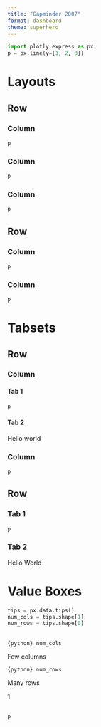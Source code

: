 ```yaml
---
title: "Gapminder 2007"
format: dashboard
theme: superhero
---
```


```python
import plotly.express as px
p = px.line(y=[1, 2, 3])
```

# Layouts

## Row {height="30%"}

### Column {width="33%"}

```python
p
```

### Column {width="33%"}

```python
p
```

### Column {width="33%"}

```python
p
```

## Row {height="70%"}

### Column {width="70%"}

```python
p
```

### Column {width="30%"}

```python
p
```


# Tabsets


## Row {height="30%"}

### Column {.tabset width="33%"}

#### Tab 1

```python
p
```

#### Tab 2

Hello world

### Column {width="80%"}

```python
p
```


## Row {.tabset height="70%"}

### Tab 1

```python
p
```

### Tab 2

Hello World

# Value Boxes

```python
tips = px.data.tips()
num_cols = tips.shape[1]
num_rows = tips.shape[0]
```

## {height="20%"}

::: {.valuebox title="Columns" color="primary" icon="heart"}
`{python} num_cols`

Few columns
:::

::: {.valuebox title="Rows" color="secondary" icon="arrow-down"}
`{python} num_rows`

Many rows
:::

::: {.valuebox title="Medium Number" color="#5ba3b6" icon="bar-chart"}
1
:::

##

```python
p
```